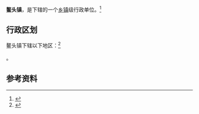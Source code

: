 {{中国乡级行政区|44/01/84/113/000}}

'''鳌头镇'''，是{{PRC admin/fullname|44/01/84/113/000|3}}下辖的一个[[乡镇|乡镇]]级行政单位。<ref>{{PRC admin/ref sgc|{{PRC admin/parent|44/01/84/113/000}}}}</ref>

== 行政区划 ==

鳌头镇下辖以下地区：<ref>{{PRC admin/ref sgc|44/01/84/113/000}}</ref>

{{PRC admin/children|44/01/84/113/000}}。

== 参考资料 ==

{{reflist}}

{{行政区划小作品}}
{{PRC admin/navcat|44/01/84/113/000}}